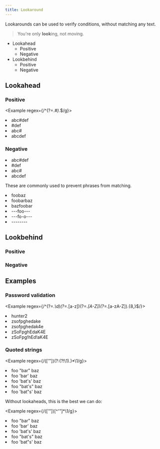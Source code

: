```yaml
---
title: Lookaround
---
```


Lookarounds can be used to verify conditions, without matching any text.

> You're only **look**ing, not moving.

-   Lookahead
    -   Positive
    -   Negative
-   Lookbehind
    -   Positive
    -   Negative

## Lookahead

### Positive

<Example regex={/^(?=.*#).*$/g}>
    <li>abc#def</li>
    <li>#def</li>
    <li>abc#</li>
    <li>abcdef</li>
</Example>

### Negative

<Example regex={/^(?!.*#).*$/g}>
    <li>abc#def</li>
    <li>#def</li>
    <li>abc#</li>
    <li>abcdef</li>
</Example>

These are commonly used to prevent phrases from matching.

<Example regex={/foo(?!bar)/g}>
    <li>foobaz</li>
    <li>foobarbaz</li>
    <li>bazfoobar</li>
</Example>

<Example regex={/---(?:(?!---).)*---/g}>
    <li>---foo---</li>
    <li>---fo-o---</li>
    <li>--------</li>
</Example>

## Lookbehind

### Positive

### Negative

## Examples

### Password validation

<Example regex={/^(?=.*\d)(?=.*[a-z])(?=.*[A-Z])(?=.*[a-zA-Z]).{8,}$/}>
    <li>hunter2</li>
    <li>zsofpghedake</li>
    <li>zsofpghedak4e</li>
    <li>zSoFpghEdaK4E</li>
    <li>zSoFpg!hEd!aK4E</li>
</Example>

### Quoted strings

<Example regex={/(['"])(?:(?!\1).)*\1/g}>
    <li>foo "bar" baz</li>
    <li>foo 'bar' baz</li>
    <li>foo 'bat's' baz</li>
    <li>foo "bat's" baz</li>
    <li>foo 'bat"s' baz</li>
</Example>

Without lookaheads, this is the best we can do:

<Example regex={/(['"])[^'"]*\1/g}>
    <li>foo "bar" baz</li>
    <li>foo 'bar' baz</li>
    <li>foo 'bat's' baz</li>
    <li>foo "bat's" baz</li>
    <li>foo 'bat"s' baz</li>
</Example>
